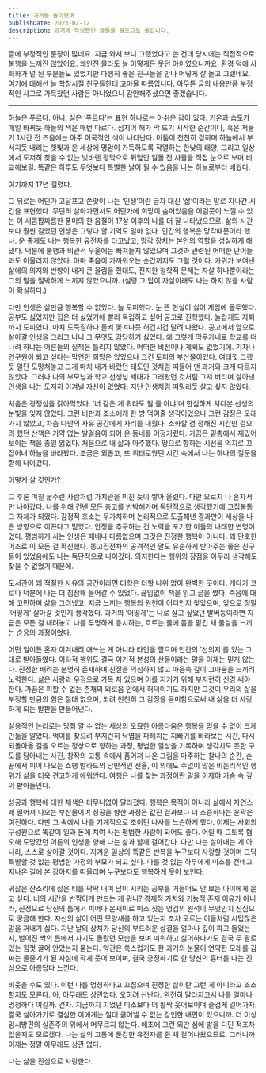 ```yaml
---
title: 과거를 돌아보며
publishDate: 2023-02-12
description: 과거에 작성했던 글들을 블로그로 옮깁니다.
---
```


글에 부정적인 문장이 많네요. 지금 와서 보니 그랬었다고 쓴 건데 당시에는 직접적으로 불행을 느끼진 않았어요. 왜인진 몰라도 늘 어떻게든 웃던 아이였으니까요. 환경 덕에 사회화가 덜 된 부분들도 있었지만 다행히 좋은 친구들을 만나 어떻게 잘 놀고 그랬네요. 여기에 대해선 늘 학창시절 친구들한테 고마울 따름입니다. 아무튼 글의 내용만큼 부정적인 사고로 가득찼던 사람은 아니었으니 감안해주셨으면 좋겠습니다.

---

하늘은 푸르다. 아니, 실은 ‘푸르다’는 표현 하나로는 아쉬운 감이 있다. 기온과 습도가 매일 바뀌듯 하늘의 색은 매번 다르다. 심지어 해가 막 뜨기 시작한 순간이나, 혹은 저물기 1시간 전 즈음에는 아주 이국적인 색이 나타난다. 어둠이 천천히 걷히며 하늘에서 부서지듯 내리는 햇빛과 온 세상에 명암이 가득하도록 작열하는 한낮의 태양, 그리고 일상에서 도저히 찾을 수 없는 빛바랜 장막으로 뒤덮인 일몰 전 사물을 직접 눈으로 보며 비교해보길. 똑같은 하루도 무엇보다 특별한 날이 될 수 있음을 나는 하늘로부터 배웠다.

여기까지 17년 걸렸다.

그 뒤로는 어딘가 고달프고 쓴맛이 나는 ‘인생’이란 글자 대신 ‘삶‘이라는 말로 지나간 시간을 표현했다. 무던히 살아가면서도 어딘가에 희망이 숨어있음을 어렴풋이 느낄 수 있는 이 새콤짭짜름한 풍미의 한 음절이 17살 이후의 나를 더 잘 나타냈으므로. 삶의 시간보다 훨씬 길었던 인생은 그렇다 할 기억도 얼마 없다. 인간의 행복은 망각때문이라 했나. 운 좋게도 나는 행복한 유전자를 타고났고, 망각 장치는 본인의 역할을 성실하게 해냈다. 덕분에 불행과 비관적 우울에는 빠져들지 않았으며 그것과 관련된 어떠한 단어들과도 어울리지 않았다. 아마 죽음이 가까워오는 순간까지도 그럴 것이다. 카뮈가 보여낸 삶에의 의지와 반항이 내게 큰 울림을 줬대도, 진지한 철학적 문제는 자살 하나뿐이라는 그의 말을 절박하게 느끼지 않았으니까. (설령 그 답이 자살이래도 나는 하지 않을 사람이 확실하다.)

다만 인생은 삶만큼 행복할 수 없었다. 늘 도피했다. 눈 뜬 현실이 싫어 게임에 몰두했다. 공부도 싫었지만 집은 더 싫었기에 빨리 독립하고 싶어 공고로 진학했다. 놀랍게도 자퇴까지 도피였다. 마치 도둑질하다 들켜 쫓겨나듯 허겁지겁 달려 나왔다. 공고에서 앞으로 살아갈 인생을 그리고 나니 그 무엇도 감당하기 싫었다. 왜 그렇게 막무가내로 학교를 떠나려 하냐는 어른들의 질책은 틀리지 않았다. 어떠한 비전이나 계획도 없었기에. 기자나 연구원이 되고 싶다는 막연한 희망은 있었으나 그건 도피의 부산물이었다. 여태껏 그랬듯 일단 도망쳐놓고 그게 마치 내가 바랐던 태도인 것처럼 떠들어 댄 과거와 크게 다르지 않았다. 그러나 나의 부모님과 학교 선생님 세대가 그래왔던 것처럼 그저 버티며 살아낸 인생을 나는 도저히 이겨낼 자신이 없었다. 지난 인생처럼 떠밀리듯 살고 싶지 않았다.

처음은 경쟁심을 갉아먹었다. ‘너 같은 게 뭐라도 될 줄 아냐’며 한심하게 쳐다본 선생의 눈빛을 잊지 않았다. 그런 비판과 조소에게 한 방 먹여줄 생각이었으나 그런 감정은 오래 가지 않았고, 차츰 나만의 사유 공간에게 자리를 내줬다. 소화할 겸 정해진 시간만 걸으려 했던 산책은 기약 없는 발걸음이 되어 온 동네를 어정거렸다. 가끔은 밑층에서 재밌어 보이는 책을 종일 읽었다. 처음으로 내 삶과 마주했다. 땅으로 향하는 시선을 억지로 끄집어내 하늘을 바라봤다. 조금은 외롭고, 또 위태로웠던 시간 속에서 나는 하나의 질문을 향해 나아갔다.

어떻게 살 것인가?

그 후론 며칠 굶주린 사람처럼 가치관을 미친 듯이 쌓아 올렸다. 다만 오로지 나 혼자서만 나아갔다. 나를 위해 건넨 모든 충고를 반박해가며 독단적으로 생각했기에 고집불통 그 자체가 되었다. 감정적 호소는 무가치하며 논리적으로 도출해낸 결과만이 세상을 나은 방향으로 이끈다고 믿었다. 안정을 추구하는 건 노력을 포기한 이들의 나태한 변명이었다. 평범하게 사는 인생은 패배나 다름없으며 그것은 진정한 행복이 아니다. 꽤 단호한 어조로 이 모든 걸 확신했다. 똥고집전차의 공격적인 말도 유순하게 받아주는 좋은 친구들이 있었음에도 나는 독단적으로 나아갔다. 의지한다는 행위의 장점을 아무리 생각해도 찾을 수 없었기 때문에.

도서관이 꽤 적절한 사유의 공간이라면 대학은 더할 나위 없이 완벽한 곳이다. 게다가 코로나 덕분에 나는 더 침잠해 들어갈 수 있었다. 끊임없이 책을 읽고 글을 썼다. 죽음에 대해 고민하며 삶을 그려냈고, 지금 느끼는 행복의 원천이 어디인지 찾았으며, 앞으로 정말 ‘어떻게‘ 살아갈 것인지 생각했다. 과거의 ’어떻게‘는 나로 살고 싶었던 발버둥이라면 지금은 모든 걸 내려놓고 나를 투명하게 응시하는, 흐르는 물에 몸을 맡긴 채 물살을 느끼는 순응의 과정이었다.

어떤 일이든 혼자 이겨내려 애쓰는 게 아니라 타인을 믿으며 인간의 ’선의지‘를 있는 그대로 받아들였다. 이타적 행위도 결국 이기적 본성의 산물이라는 말을 이제는 믿지 않는다. 진정한 배려는 분명히 존재하며 친절을 의심하지 않고 마음속 깊이 고마움을 느끼려 노력한다. 삶은 사랑과 우정으로 가득 차 있으며 이를 지키기 위해 부지런히 신경 써야 한다. 가끔은 피할 수 없는 존재의 외로움 안에서 허덕이기도 하지만 그것이 우리의 삶을 부정할 만큼의 힘은 절대 없으며, 되려 천천히 그 감정을 음미함으로써 내 삶을 더 사랑하게 되는 발판을 만들어낸다.

실용적인 논리로는 당최 알 수 없는 세상의 오묘한 아름다움은 행복을 믿을 수 없이 크게 만듦을 알았다. 먹이를 찾으려 부지런히 낙엽을 파헤치는 지빠귀를 바라보는 시간, 다시 되돌아올 길을 오르는 정상으로 향하는 과정, 평범한 일상을 기록하며 생각치도 못한 구도를 담아내는 사진, 창작의 고통 속에서 품어져 나온 그림을 마주하는 찰나의 순간, 손 끝에서 피어 나오는 쇼팽 발라드의 낭만적인 선율, 이 외에도 수없이 많은 비논리적인 행위가 삶을 더욱 견고하게 에워싼다. 여행은 나를 찾는 과정이란 말을 이제야 가슴 속 깊이 받아들인다.

성공과 행복에 대한 채색은 터무니없이 달라졌다. 행복은 목적이 아니라 삶에서 자연스레 떨어져 나오는 부산물이며 성공을 향한 과정은 값진 결과보다 더 소중하다는 윤곽은 여전하다. 다만 그 속에서 나를 기계적으로 조이던 나사를 느슨하게 했다. 이제는 사회의 구성원으로 똑같이 일과 돈에 치여 사는 평범한 사람이 되어도 좋다. 어릴 때 그토록 혐오해 도망갔던 어른의 인생을 향해 나는 삶과 함께 걸어간다. 다만 나는 살아내는 게 아니라, 스스로 살아갈 것이다. 지겨운 일상의 똑같은 반복을 누구보다 사랑할 것이며 그닥 특별할 것 없는 평범한 가정의 부모가 되고 싶다. 다를 것 없는 하루에게 미소를 건네고 지나온 길에 본 강아지를 떠올리며 누구보다도 행복하게 웃어 보인다.

귀찮은 잔소리에 싫은 티를 팍팍 내며 남이 시키는 공부를 거들떠도 안 보는 아이에게 묻고 싶다. 너의 시간을 반짝이게 만드는 게 뭐니? 경제적 가치와 기능적 존재 이유가 아니라, 진정으로 당신의 틈에서 피어나 온새미로 미소 짓는 영겁의 원석이 무엇인지 진심으로 궁금해 한다. 자신의 삶이 어떤 모양새를 하고 있는지 조차 모르는 이들처럼 시덥잖은 말을 꺼내기 싫다. 지난 날의 상처가 당신의 부드러운 살결을 얼마나 깊이 파고 들었는지, 벌어진 싹의 틈에서 자기도 몰랐던 모습을 보며 미워하고 싫어하다가도 결국 두 팔로 있는 힘껏 끌어 안았는지 묻는다. 약간은 쑥스럽기도 한 과거의 눈물이 연약한 모래를 감싸는 물줄기가 된 사실에 작게 웃어 보이며, 결국 긍정하기로 한 당신의 흉터를 나는 진심으로 아름답다 느낀다.

비웃을 수도 있다. 이런 나를 멍청하다고 꼬집으며 진정한 삶이란 그런 게 아니라고 조소할지도 모른다. 아, 아무래도 상관없다. 오히려 신난다. 완전히 달라지고서 나를 얼마나 멍청하다 여길까. 걷자. 지금까지 지었던 미소보다 더 활짝 웃어보이며 즐겁게 걸어가자. 결국 살아가기로 결심한 이에게는 절대 긁어낼 수 없는 강인한 내면이 있으니까. 더 이상 임시방편의 실존주의 위에서 머무르지 않는다. 애초에 그런 외딴 섬에 발을 디딘 적조차 없을지도 모르겠다. 나는 삶의 고통에 둔감한 유전자를 쥔 채 걸어나왔으므로. 그러니까 이제는 정말 아무래도 상관 없다.

나는 삶을 진심으로 사랑한다.
